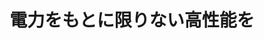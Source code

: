 ﻿---
title: "電力をもとに限りない高性能を"
category: "工学院"
vol: 26
interviewee: "深尾 正 "
url: ""
tags: ["制御","電力","導体","モータ","深尾"]
pdf: "26-2.pdf"
career: ""
preface: "深尾では半導体技術を利用して、電力の損失をなるべく少なく効率よく利用する電力制御の研究をしている。その代表であるベアリングレスモータについて紹介する。"
---
